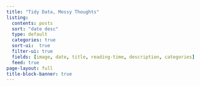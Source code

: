 ```yaml
---
title: "Tidy Data, Messy Thoughts"
listing:
  contents: posts
  sort: "date desc"
  type: default
  categories: true
  sort-ui:  true
  filter-ui: true
  fields: [image, date, title, reading-time, description, categories]
  feed: true
page-layout: full
title-block-banner: true
---
```


